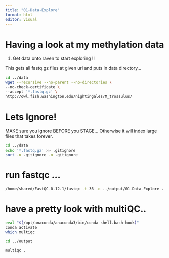 ```yaml
---
title: "01-Data-Explore"
format: html
editor: visual
---
```


# Having a look at my methylation data

1. Get data onto raven to start exploring !!

This gets all fastq.gz files at given url and puts in data directory...
```bash
cd ../data 
wget --recursive --no-parent --no-directories \
--no-check-certificate \
--accept '*.fastq.gz' \
http://owl.fish.washington.edu/nightingales/M_trossulus/
```


# Lets Ignore!

MAKE sure you ignore BEFORE you STAGE... Otherwise it will index large files that takes forever.

```bash
cd ../data
echo '*.fastq.gz' >> .gitignore
sort -u .gitignore -o .gitignore
```



# run fastqc ...

```bash
/home/shared/FastQC-0.12.1/fastqc -t 36 -o ../output/01-Data-Explore ../data/*.fastq.gz
```


# have a pretty look with multiQC..

```bash
eval "$(/opt/anaconda/anaconda3/bin/conda shell.bash hook)"
conda activate
which multiqc

cd ../output

multiqc .
```
